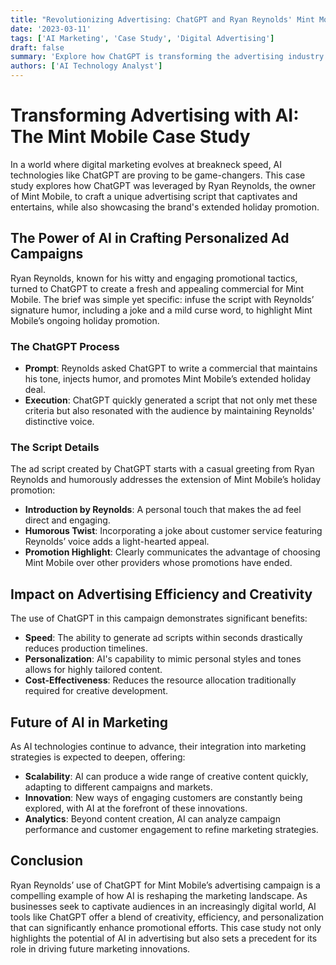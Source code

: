 ```yaml
---
title: "Revolutionizing Advertising: ChatGPT and Ryan Reynolds' Mint Mobile Campaign"
date: '2023-03-11'
tags: ['AI Marketing', 'Case Study', 'Digital Advertising']
draft: false
summary: 'Explore how ChatGPT is transforming the advertising industry by creating unique, engaging ad scripts quickly and efficiently, as demonstrated by Ryan Reynolds for Mint Mobile.'
authors: ['AI Technology Analyst']
---
```


# Transforming Advertising with AI: The Mint Mobile Case Study

In a world where digital marketing evolves at breakneck speed, AI technologies like ChatGPT are proving to be game-changers. This case study explores how ChatGPT was leveraged by Ryan Reynolds, the owner of Mint Mobile, to craft a unique advertising script that captivates and entertains, while also showcasing the brand's extended holiday promotion.

## The Power of AI in Crafting Personalized Ad Campaigns

Ryan Reynolds, known for his witty and engaging promotional tactics, turned to ChatGPT to create a fresh and appealing commercial for Mint Mobile. The brief was simple yet specific: infuse the script with Reynolds’ signature humor, including a joke and a mild curse word, to highlight Mint Mobile’s ongoing holiday promotion.

### The ChatGPT Process

- **Prompt**: Reynolds asked ChatGPT to write a commercial that maintains his tone, injects humor, and promotes Mint Mobile’s extended holiday deal.
- **Execution**: ChatGPT quickly generated a script that not only met these criteria but also resonated with the audience by maintaining Reynolds' distinctive voice.

### The Script Details

The ad script created by ChatGPT starts with a casual greeting from Ryan Reynolds and humorously addresses the extension of Mint Mobile’s holiday promotion:

- **Introduction by Reynolds**: A personal touch that makes the ad feel direct and engaging.
- **Humorous Twist**: Incorporating a joke about customer service featuring Reynolds’ voice adds a light-hearted appeal.
- **Promotion Highlight**: Clearly communicates the advantage of choosing Mint Mobile over other providers whose promotions have ended.

## Impact on Advertising Efficiency and Creativity

The use of ChatGPT in this campaign demonstrates significant benefits:

- **Speed**: The ability to generate ad scripts within seconds drastically reduces production timelines.
- **Personalization**: AI's capability to mimic personal styles and tones allows for highly tailored content.
- **Cost-Effectiveness**: Reduces the resource allocation traditionally required for creative development.

## Future of AI in Marketing

As AI technologies continue to advance, their integration into marketing strategies is expected to deepen, offering:

- **Scalability**: AI can produce a wide range of creative content quickly, adapting to different campaigns and markets.
- **Innovation**: New ways of engaging customers are constantly being explored, with AI at the forefront of these innovations.
- **Analytics**: Beyond content creation, AI can analyze campaign performance and customer engagement to refine marketing strategies.

## Conclusion

Ryan Reynolds’ use of ChatGPT for Mint Mobile’s advertising campaign is a compelling example of how AI is reshaping the marketing landscape. As businesses seek to captivate audiences in an increasingly digital world, AI tools like ChatGPT offer a blend of creativity, efficiency, and personalization that can significantly enhance promotional efforts. This case study not only highlights the potential of AI in advertising but also sets a precedent for its role in driving future marketing innovations.
